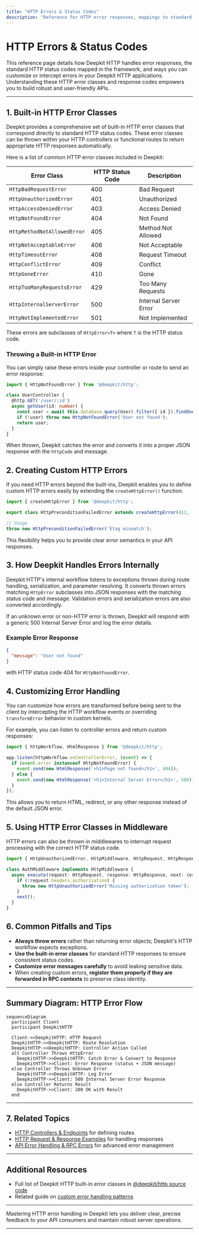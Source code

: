 ```yaml
---
title: "HTTP Errors & Status Codes"
description: "Reference for HTTP error responses, mappings to standard status codes, and how to customize and intercept error responses within Deepkit applications."
---
```


# HTTP Errors & Status Codes

This reference page details how Deepkit HTTP handles error responses, the standard HTTP status codes mapped in the framework, and ways you can customize or intercept errors in your Deepkit HTTP applications. Understanding these HTTP error classes and response codes empowers you to build robust and user-friendly APIs.

---

## 1. Built-in HTTP Error Classes

Deepkit provides a comprehensive set of built-in HTTP error classes that correspond directly to standard HTTP status codes. These error classes can be thrown within your HTTP controllers or functional routes to return appropriate HTTP responses automatically.

Here is a list of common HTTP error classes included in Deepkit:

| Error Class                | HTTP Status Code | Description           |
|----------------------------|------------------|-----------------------|
| `HttpBadRequestError`       | 400              | Bad Request           |
| `HttpUnauthorizedError`     | 401              | Unauthorized          |
| `HttpAccessDeniedError`     | 403              | Access Denied         |
| `HttpNotFoundError`         | 404              | Not Found             |
| `HttpMethodNotAllowedError` | 405              | Method Not Allowed    |
| `HttpNotAcceptableError`    | 406              | Not Acceptable        |
| `HttpTimeoutError`          | 408              | Request Timeout       |
| `HttpConflictError`         | 409              | Conflict              |
| `HttpGoneError`             | 410              | Gone                  |
| `HttpTooManyRequestsError`  | 429              | Too Many Requests     |
| `HttpInternalServerError`   | 500              | Internal Server Error |
| `HttpNotImplementedError`   | 501              | Not Implemented       |

These errors are subclasses of `HttpError<T>` where `T` is the HTTP status code.

### Throwing a Built-in HTTP Error

You can simply raise these errors inside your controller or route to send an error response:

```typescript
import { HttpNotFoundError } from '@deepkit/http';

class UserController {
  @http.GET('/user/:id')
  async getUser(id: number) {
    const user = await this.database.query(User).filter({ id }).findOneOrUndefined();
    if (!user) throw new HttpNotFoundError('User not found');
    return user;
  }
}
```

When thrown, Deepkit catches the error and converts it into a proper JSON response with the `httpCode` and message.

## 2. Creating Custom HTTP Errors

If you need HTTP errors beyond the built-ins, Deepkit enables you to define custom HTTP errors easily by extending the `createHttpError()` function.

```typescript
import { createHttpError } from '@deepkit/http';

export class HttpPreconditionFailedError extends createHttpError(412, 'Precondition Failed') {}

// Usage
throw new HttpPreconditionFailedError('Etag mismatch');
```

This flexibility helps you to provide clear error semantics in your API responses.

## 3. How Deepkit Handles Errors Internally

Deepkit HTTP's internal workflow listens to exceptions thrown during route handling, serialization, and parameter resolving. It converts thrown errors matching `HttpError` subclasses into JSON responses with the matching status code and message. Validation errors and serialization errors are also converted accordingly.

If an unknown error or non-HTTP error is thrown, Deepkit will respond with a generic 500 Internal Server Error and log the error details.

### Example Error Response

```json
{
  "message": "User not found"
}
```

with HTTP status code 404 for `HttpNotFoundError`.

## 4. Customizing Error Handling

You can customize how errors are transformed before being sent to the client by intercepting the HTTP workflow events or overriding `transformError` behavior in custom kernels.

For example, you can listen to controller errors and return custom responses:

```typescript
import { httpWorkflow, HtmlResponse } from '@deepkit/http';

app.listen(httpWorkflow.onControllerError, (event) => {
  if (event.error instanceof HttpNotFoundError) {
    event.send(new HtmlResponse('<h1>Page not found</h1>', 404));
  } else {
    event.send(new HtmlResponse('<h1>Internal Server Error</h1>', 500));
  }
});
```

This allows you to return HTML, redirect, or any other response instead of the default JSON error.

## 5. Using HTTP Error Classes in Middleware

HTTP errors can also be thrown in middlewares to interrupt request processing with the correct HTTP status code.

```typescript
import { HttpUnauthorizedError, HttpMiddleware, HttpRequest, HttpResponse } from '@deepkit/http';

class AuthMiddleware implements HttpMiddleware {
  async execute(request: HttpRequest, response: HttpResponse, next: (err?: any) => void) {
    if (!request.headers.authorization) {
      throw new HttpUnauthorizedError('Missing authorization token');
    }
    next();
  }
}
```

## 6. Common Pitfalls and Tips

- **Always throw errors** rather than returning error objects; Deepkit's HTTP workflow expects exceptions.
- **Use the built-in error classes** for standard HTTP responses to ensure consistent status codes.
- **Customize error messages carefully** to avoid leaking sensitive data.
- When creating custom errors, **register them properly if they are forwarded in RPC contexts** to preserve class identity.

---

## Summary Diagram: HTTP Error Flow

```mermaid
sequenceDiagram
  participant Client
  participant DeepkitHTTP

  Client->>DeepkitHTTP: HTTP Request
  DeepkitHTTP->>DeepkitHTTP: Route Resolution
  DeepkitHTTP->>DeepkitHTTP: Controller Action Called
  alt Controller Throws HttpError
    DeepkitHTTP->>DeepkitHTTP: Catch Error & Convert to Response
    DeepkitHTTP->>Client: Error Response (status + JSON message)
  else Controller Throws Unknown Error
    DeepkitHTTP->>DeepkitHTTP: Log Error
    DeepkitHTTP->>Client: 500 Internal Server Error Response
  else Controller Returns Result
    DeepkitHTTP->>Client: 200 OK with Result
  end
```

---

## 7. Related Topics

- [HTTP Controllers & Endpoints](./http-controllers) for defining routes
- [HTTP Request & Response Examples](../api-usage-examples/http-request-examples) for handling responses
- [API Error Handling & RPC Errors](../api-error-handling) for advanced error management


---

## Additional Resources

- Full list of Deepkit HTTP built-in error classes in [@deepkit/http source code](https://github.com/deepkit/deepkit-framework/blob/main/packages/http/src/http.ts)
- Related guide on [custom error handling patterns](./http-controllers#custom-error-handling)

---

Mastering HTTP error handling in Deepkit lets you deliver clear, precise feedback to your API consumers and maintain robust server operations.


---


